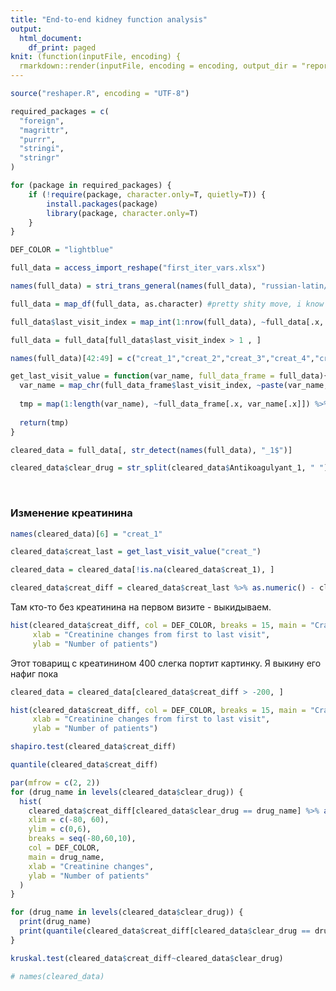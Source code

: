 ```yaml
---
title: "End-to-end kidney function analysis"
output:
  html_document:
    df_print: paged
knit: (function(inputFile, encoding) {
  rmarkdown::render(inputFile, encoding = encoding, output_dir = "reports") })
---
```


```r
source("reshaper.R", encoding = "UTF-8")
```

```r
required_packages = c(
  "foreign",
  "magrittr",
  "purrr",
  "stringi",
  "stringr"
)

for (package in required_packages) {
    if (!require(package, character.only=T, quietly=T)) {
        install.packages(package)
        library(package, character.only=T)
    }
}
```

```r
DEF_COLOR = "lightblue"
```

```r
full_data = access_import_reshape("first_iter_vars.xlsx")

names(full_data) = stri_trans_general(names(full_data), "russian-latin/bgn")

full_data = map_df(full_data, as.character) #pretty shity move, i know
```


```r
full_data$last_visit_index = map_int(1:nrow(full_data), ~full_data[.x, 2:9] %>% is.na() %>% `!` %>% which() %>% max())

full_data = full_data[full_data$last_visit_index > 1 , ]

names(full_data)[42:49] = c("creat_1","creat_2","creat_3","creat_4","creat_5","creat_6","creat_7","creat_8")
```


```r
get_last_visit_value = function(var_name, full_data_frame = full_data){
  var_name = map_chr(full_data_frame$last_visit_index, ~paste(var_name, .x, sep = "", collapse = ""))
  
  tmp = map(1:length(var_name), ~full_data_frame[.x, var_name[.x]]) %>% unlist()
  
  return(tmp)
}
```

```r
cleared_data = full_data[, str_detect(names(full_data), "_1$")]

cleared_data$clear_drug = str_split(cleared_data$Antikoagulyant_1, " ") %>% map(., 1) %>% unlist() %>% as.factor()

```



&nbsp;
&nbsp;  

### Изменение креатинина

```r
names(cleared_data)[6] = "creat_1"

cleared_data$creat_last = get_last_visit_value("creat_")

cleared_data = cleared_data[!is.na(cleared_data$creat_1), ]

cleared_data$creat_diff = cleared_data$creat_last %>% as.numeric() - cleared_data$creat_1 %>% as.numeric()
```
Там кто-то без креатинина на первом визите - выкидываем.
&nbsp;
&nbsp;


```r
hist(cleared_data$creat_diff, col = DEF_COLOR, breaks = 15, main = "Cratinine changes distribution",
     xlab = "Creatinine changes from first to last visit",
     ylab = "Number of patients")
```

Этот товарищ с креатинином 400 слегка портит картинку. Я выкину его нафиг пока


```r
cleared_data = cleared_data[cleared_data$creat_diff > -200, ]
```

```r
hist(cleared_data$creat_diff, col = DEF_COLOR, breaks = 15, main = "Cratinine changes distribution",
     xlab = "Creatinine changes from first to last visit",
     ylab = "Number of patients")
```

```r
shapiro.test(cleared_data$creat_diff)
```
```r
quantile(cleared_data$creat_diff)
```

```r
par(mfrow = c(2, 2))
for (drug_name in levels(cleared_data$clear_drug)) {
  hist(
    cleared_data$creat_diff[cleared_data$clear_drug == drug_name] %>% as.numeric(.),
    xlim = c(-80, 60),
    ylim = c(0,6),
    breaks = seq(-80,60,10),
    col = DEF_COLOR,
    main = drug_name,
    xlab = "Creatinine changes",
    ylab = "Number of patients"
  )
}

```


```r

for (drug_name in levels(cleared_data$clear_drug)) {
  print(drug_name)
  print(quantile(cleared_data$creat_diff[cleared_data$clear_drug == drug_name]))
}

```

```r
kruskal.test(cleared_data$creat_diff~cleared_data$clear_drug)
```



```r
# names(cleared_data)
```



